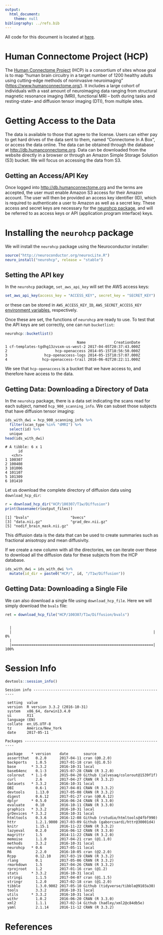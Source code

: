 ```yaml
---
output:
  html_document:
    theme: null
bibliography: ../refs.bib
---
```


All code for this document is located at [here](https://raw.githubusercontent.com/muschellij2/neuroc/master/neurohcp/index.R).



# Human Connectome Project (HCP)
The [Human Connectome Project](https://www.humanconnectome.org/) (HCP) is a consortium of sites whose goal is to map "human brain circuitry in a target number of 1200 healthy adults using cutting-edge methods of noninvasive neuroimaging" ([https://www.humanconnectome.org/](https://www.humanconnectome.org/)).  It includes a large cohort of individuals with a vast amount of neuroimaging data ranging from structural magnetic resonance imaging (MRI), functional MRI -- both during tasks and resting-state-- and diffusion tensor imaging (DTI), from multiple sites. 

# Getting Access to the Data

The data is available to those that agree to the license.  Users can either pay to get hard drives of the data sent to them, named "Connectome In A Box", or access the data online.  The data can be obtained through the database at [http://db.humanconnectome.org](http://db.humanconnectome.org).  Data can be downloaded from the website directly in a browser or through an Amazon Simple Storage Solution (S3) bucket.  We will focus on accessing the data from S3.
 
## Getting an Access/API Key

Once logged into [http://db.humanconnectome.org](http://db.humanconnectome.org) and the terms are accepted, the user must enable Amazon S3 access for their Amazon account.  The user will then be provided an access key identifier (ID), which is required to authenticate a user to Amazon as well as a secret key.  These access and secret keys are necessary for the [neurohcp package](https://github.com/muschellij2/neurohcp), and will be referred to as access keys or API (application program interface) keys.

# Installing the `neurohcp` package

We will install the `neurohcp` package using the Neuroconductor installer:

```r
source("http://neuroconductor.org/neurocLite.R")
neuro_install("neurohcp", release = "stable")
```

## Setting the API key

In the `neurohcp` package, `set_aws_api_key` will set the AWS access keys:


```r
set_aws_api_key(access_key = "ACCESS_KEY", secret_key = "SECRET_KEY")
```
or these can be stored in `AWS_ACCESS_KEY_ID`, `AWS_SECRET_ACCESS_KEY` [environment variables](https://stat.ethz.ch/R-manual/R-devel/library/base/html/EnvVar.html), respectively.

Once these are set, the functions of `neurohcp` are ready to use.  To test that the API keys are set correctly, one can run `bucketlist`:


```r
neurohcp::bucketlist()
```


```
                                 Name             CreationDate
1 cf-templates-tgdhg13zvsxm-us-west-2 2017-04-05T20:37:43.000Z
2                      hcp-openaccess 2014-05-15T18:56:50.000Z
3                 hcp-openaccess-logs 2014-05-15T18:57:07.000Z
4                hcp-openaccess-trail 2016-06-02T20:22:11.000Z
```

We see that `hcp-openaccess` is a bucket that we have access to, and therefore have access to the data.


## Getting Data: Downloading a Directory of Data

In the `neurohcp` package, there is a data set indicating the scans read for each subject, named `hcp_900_scanning_info`.  We can subset those subjects that have diffusion tensor imaging:


```r
ids_with_dwi = hcp_900_scanning_info %>% 
  filter(scan_type %in% "dMRI") %>% 
  select(id) %>% 
  unique
head(ids_with_dwi)
```

```
# A tibble: 6 x 1
      id
   <chr>
1 100307
2 100408
3 101006
4 101107
5 101309
6 101410
```

Let us download the complete directory of diffusion data using `download_hcp_dir`:

```r
r = download_hcp_dir("HCP/100307/T1w/Diffusion")
print(basename(r$output_files))
```

```
[1] "bvals"                   "bvecs"                  
[3] "data.nii.gz"             "grad_dev.nii.gz"        
[5] "nodif_brain_mask.nii.gz"
```
This diffusion data is the data that can be used to create summaries such as fractional anisotropy and mean diffusivity.  

If we create a new column with all the directories, we can iterate over these to download all the diffusion data for these subjects from the HCP database.

```r
ids_with_dwi = ids_with_dwi %>% 
  mutate(id_dir = paste0("HCP/", id, "/T1w/Diffusion"))
```

## Getting Data: Downloading a Single File
We can also download a single file using `download_hcp_file`.  Here we will simply download the `bvals` file:


```r
ret = download_hcp_file("HCP/100307/T1w/Diffusion/bvals")
```

```

  |                                                                       
  |                                                                 |   0%
  |                                                                       
  |=================================================================| 100%
```



# Session Info


```r
devtools::session_info()
```

```
Session info -------------------------------------------------------------
```

```
 setting  value                       
 version  R version 3.3.2 (2016-10-31)
 system   x86_64, darwin13.4.0        
 ui       X11                         
 language (EN)                        
 collate  en_US.UTF-8                 
 tz       America/New_York            
 date     2017-05-11                  
```

```
Packages -----------------------------------------------------------------
```

```
 package    * version    date       source                            
 assertthat   0.2.0      2017-04-11 cran (@0.2.0)                     
 backports    1.0.5      2017-01-18 cran (@1.0.5)                     
 base       * 3.3.2      2016-10-31 local                             
 base64enc    0.1-3      2015-07-28 CRAN (R 3.2.0)                    
 colorout   * 1.1-0      2015-04-20 Github (jalvesaq/colorout@1539f1f)
 curl         2.6        2017-04-27 CRAN (R 3.3.2)                    
 datasets   * 3.3.2      2016-10-31 local                             
 DBI          0.6-1      2017-04-01 CRAN (R 3.3.2)                    
 devtools     1.13.0     2017-05-08 CRAN (R 3.3.2)                    
 digest       0.6.12     2017-01-27 cran (@0.6.12)                    
 dplyr      * 0.5.0      2016-06-24 CRAN (R 3.3.0)                    
 evaluate     0.10       2016-10-11 CRAN (R 3.3.0)                    
 graphics   * 3.3.2      2016-10-31 local                             
 grDevices  * 3.3.2      2016-10-31 local                             
 htmltools    0.3.6      2016-12-08 Github (rstudio/htmltools@4fbf990)
 httr         1.2.1.9000 2017-03-09 Github (gaborcsardi/httr@30001d4) 
 knitr        1.15.1     2016-11-22 CRAN (R 3.3.2)                    
 lazyeval     0.2.0      2016-06-12 CRAN (R 3.3.0)                    
 magrittr     1.5        2014-11-22 CRAN (R 3.2.0)                    
 memoise      1.1.0      2017-04-21 cran (@1.1.0)                     
 methods      3.3.2      2016-10-31 local                             
 neurohcp   * 0.6        2017-05-11 local                             
 R6           2.2.0      2016-10-05 cran (@2.2.0)                     
 Rcpp         0.12.10    2017-03-19 CRAN (R 3.3.2)                    
 rlang        0.1        2017-05-06 CRAN (R 3.3.2)                    
 rmarkdown    1.5        2017-04-26 CRAN (R 3.3.2)                    
 rprojroot    1.2        2017-01-16 cran (@1.2)                       
 stats      * 3.3.2      2016-10-31 local                             
 stringi      1.1.5      2017-04-07 cran (@1.1.5)                     
 stringr      1.2.0      2017-02-18 cran (@1.2.0)                     
 tibble       1.3.0.9002 2017-05-10 Github (tidyverse/tibble@9103a30) 
 tools        3.3.2      2016-10-31 local                             
 utils      * 3.3.2      2016-10-31 local                             
 withr        1.0.2      2016-06-20 CRAN (R 3.3.0)                    
 xml2         1.1.1      2017-02-14 Github (hadley/xml2@c84db5e)      
 yaml         2.1.14     2016-11-12 CRAN (R 3.3.2)                    
```

# References
